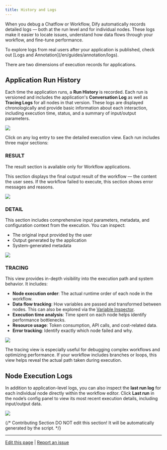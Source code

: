 ```yaml
---
title: History and Logs
---
```


When you debug a Chatflow or Workflow, Dify automatically records detailed logs — both at the run level and for individual nodes. These logs make it easier to locate issues, understand how data flows through your workflow, and fine-tune performance.

<Info>
    To explore logs from real users after your application is published, check out [Logs and Annotation](/en/guides/annotation/logs).
</Info>

There are two dimensions of execution records for applications.

## Application Run History

Each time the application runs, a **Run History** is recorded. Each run is versioned and includes the application's **Conversation Log** as well as **Tracing Logs** for all nodes in that version. These logs are displayed chronologically and provide basic information about each interaction, including execution time, status, and a summary of input/output parameters.

![](https://assets-docs.dify.ai/2025/04/08a885858cfa6e8863faac891a5be319.png)

Click on any log entry to see the detailed execution view. Each run includes three major sections:

### RESULT

<Warning>
    The result section is available only for Workflow applications.
</Warning>

This section displays the final output result of the workflow — the content the user sees. If the workflow failed to execute, this section shows error messages and reasons.

![](https://assets-docs.dify.ai/2025/06/22856751d278ffad99d0533d2d96e125.png)

### DETAIL

This section includes comprehensive input parameters, metadata, and configuration context from the execution. You can inspect:

- The original input provided by the user
- Output generated by the application
- System-generated metadata

![](https://assets-docs.dify.ai/2025/06/882b783cd843ab666f5bc3c06f78521d.png)

### TRACING

This view provides in-depth visibility into the execution path and system behavior. It includes:

- **Node execution order**: The actual runtime order of each node in the workflow.
- **Data flow tracking**: How variables are passed and transformed between nodes. This can also be explored via the [Variable Inspector](/en/guides/workflow/debug-and-preview/variable-inspect).
- **Execution time analysis**: Time spent on each node helps identify performance bottlenecks.
- **Resource usage**: Token consumption, API calls, and cost-related data.
- **Error tracking**: Identify exactly which node failed and why.

![](https://assets-docs.dify.ai/2025/06/9e614ac01b1f6e0aeadda78c91ce93b7.png)

The tracing view is especially useful for debugging complex workflows and optimizing performance. If your workflow includes branches or loops, this view helps reveal the actual path taken during execution.

## Node Execution Logs

In addition to application-level logs, you can also inspect the **last run log** for each individual node directly within the workflow editor. Click **Last run** in the node’s config panel to view its most recent execution details, including input/output data.

![](https://assets-docs.dify.ai/2025/06/9c6e57236d85f426a930424863042d7d.png)

{/*
Contributing Section
DO NOT edit this section!
It will be automatically generated by the script.
*/}

---

[Edit this page](https://github.com/langgenius/dify-docs/edit/main/en/guides/workflow/debug-and-preview/history-and-logs.mdx) | [Report an issue](https://github.com/langgenius/dify-docs/issues/new?template=docs.yml)

